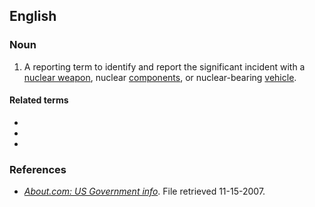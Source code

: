 ==English==

===Noun===
{{en-noun|head=[[bent|Bent]] [[spear|Spear]]}}

# {{label|en|US|euphemistic|military}} A reporting term to identify and report the significant incident with a [[nuclear weapon]], nuclear [[components]], or nuclear-bearing [[vehicle]].

====Related terms====
* {{l|en|Broken Arrow}}
* {{l|en|Empty Quiver}}
* {{l|en|Faded Giant}}

===References===
* ''[http://usgovinfo.about.com/library/weekly/aa081600b.htm About.com: US Government info]''. File retrieved 11-15-2007.
